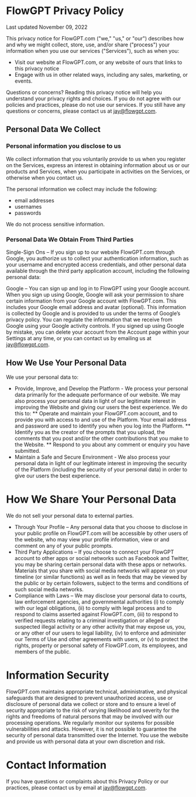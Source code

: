 # FlowGPT Privacy Policy
Last updated November 09, 2022

This privacy notice for FlowGPT.com ("we," "us," or "our") describes how and why we might collect, store, use, and/or share ("process") your information when you use our services ("Services"), such as when you:

* Visit our website at FlowGPT.com, or any website of ours that links to this privacy notice
* Engage with us in other related ways, including any sales, marketing, or events.

Questions or concerns? Reading this privacy notice will help you understand your privacy rights and choices. If you do not agree with our policies and practices, please do not use our services. If you still have any questions or concerns, please contact us at jay@flowgpt.com.

## Personal Data We Collect
### Personal information you disclose to us
We collect information that you voluntarily provide to us when you register on the Services, express an interest in obtaining information about us or our products and Services, when you participate in activities on the Services, or otherwise when you contact us.

The personal information we collect may include the following:

* email addresses
* usernames
* passwords

We do not process sensitive information.

### Personal Data We Obtain From Third Parties
Single-Sign Ons – If you sign up to our website FlowGPT.com through Google, you authorize us to collect your authentication information, such as your username and encrypted access credentials, and other personal data available through the third party application account, including the following personal data:

Google – You can sign up and log in to FlowGPT using your Google account. When you sign up using Google, Google will ask your permission to share certain information from your Google account with FlowGPT.com. This includes your Google email address and avatar (optional). This information is collected by Google and is provided to us under the terms of Google’s privacy policy. You can regulate the information that we receive from Google using your Google activity controls. If you signed up using Google by mistake, you can delete your account from the Account page within your Settings at any time, or you can contact us by emailing us at jay@flowgpt.com.

## How We Use Your Personal Data
We use your personal data to:

* Provide, Improve, and Develop the Platform - We process your personal data primarily for the adequate performance of our website. We may also process your personal data in light of our legitimate interest in improving the Website and giving our users the best experience. We do this to:
** Operate and maintain your FlowGPT.com account, and to provide you with access to and use of the Platform. Your email address and password are used to identify you when you log into the Platform.
** Identify you as the creator of the prompts that you upload, the comments that you post and/or the other contributions that you make to the Website.
** Respond to you about any comment or enquiry you have submitted.
* Maintain a Safe and Secure Environment - We also process your personal data in light of our legitimate interest in improving the security of the Platform (including the security of your personal data) in order to give our users the best experience.

# How We Share Your Personal Data
We do not sell your personal data to external parties.

* Through Your Profile – Any personal data that you choose to disclose in your public profile on FlowGPT.com will be accessible by other users of the website, who may view your profile information, view or and comment on any of your public prompts.
* Third Party Applications – If you choose to connect your FlowGPT account to other apps or social networks such as Facebook and Twitter, you may be sharing certain personal data with these apps or networks. Materials that you share with social media networks will appear on your timeline (or similar functions) as well as in feeds that may be viewed by the public or by certain followers, subject to the terms and conditions of such social media networks.
* Compliance with Laws – We may disclose your personal data to courts, law enforcement agencies, and governmental authorities (i) to comply with our legal obligations, (ii) to comply with legal process and to respond to claims asserted against FlowGPT.com, (iii) to respond to verified requests relating to a criminal investigation or alleged or suspected illegal activity or any other activity that may expose us, you, or any other of our users to legal liability, (iv) to enforce and administer our Terms of Use and other agreements with users, or (v) to protect the rights, property or personal safety of FlowGPT.com, its employees, and members of the public.

# Information Security
FlowGPT.com maintains appropriate technical, administrative, and physical safeguards that are designed to prevent unauthorized access, use or disclosure of personal data we collect or store and to ensure a level of security appropriate to the risk of varying likelihood and severity for the rights and freedoms of natural persons that may be involved with our processing operations. We regularly monitor our systems for possible vulnerabilities and attacks. However, it is not possible to guarantee the security of personal data transmitted over the Internet. You use the website and provide us with personal data at your own discretion and risk.

# Contact Information
If you have questions or complaints about this Privacy Policy or our practices, please contact us by email at jay@flowgpt.com.